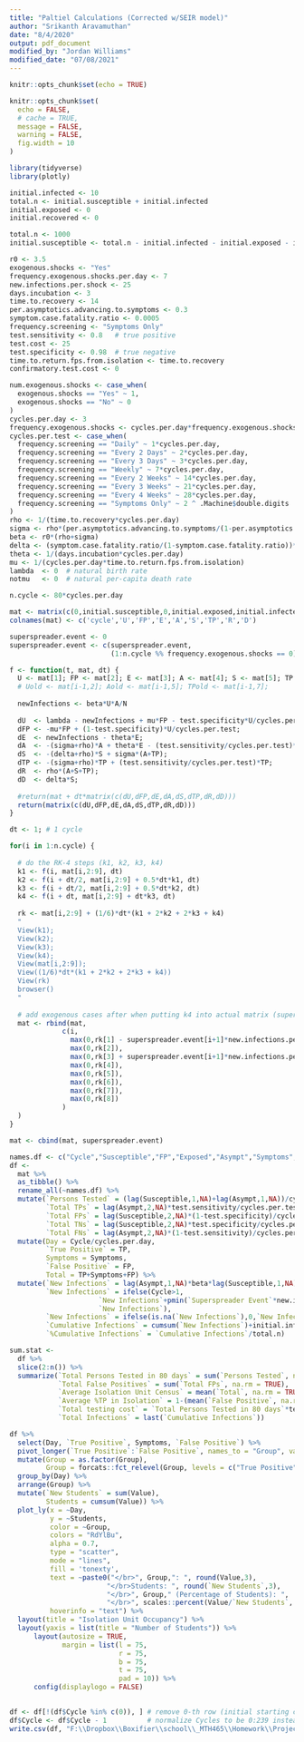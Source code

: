 ```yaml
---
title: "Paltiel Calculations (Corrected w/SEIR model)"
author: "Srikanth Aravamuthan"
date: "8/4/2020"
output: pdf_document
modified_by: "Jordan Williams"
modified_date: "07/08/2021"
---
```


```r
knitr::opts_chunk$set(echo = TRUE)

knitr::opts_chunk$set(
  echo = FALSE,
  # cache = TRUE, 
  message = FALSE,
  warning = FALSE, 
  fig.width = 10
)

library(tidyverse)
library(plotly)

```

```r
initial.infected <- 10
total.n <- initial.susceptible + initial.infected
initial.exposed <- 0
initial.recovered <- 0

total.n <- 1000
initial.susceptible <- total.n - initial.infected - initial.exposed - initial.recovered

r0 <- 3.5
exogenous.shocks <- "Yes"
frequency.exogenous.shocks.per.day <- 7
new.infections.per.shock <- 25
days.incubation <- 3
time.to.recovery <- 14
per.asymptotics.advancing.to.symptoms <- 0.3
symptom.case.fatality.ratio <- 0.0005
frequency.screening <- "Symptoms Only"
test.sensitivity <- 0.8   # true positive
test.cost <- 25
test.specificity <- 0.98  # true negative
time.to.return.fps.from.isolation <- time.to.recovery
confirmatory.test.cost <- 0

```

```r
num.exogenous.shocks <- case_when(
  exogenous.shocks == "Yes" ~ 1,
  exogenous.shocks == "No" ~ 0
)
cycles.per.day <- 3
frequency.exogenous.shocks <- cycles.per.day*frequency.exogenous.shocks.per.day
cycles.per.test <- case_when(
  frequency.screening == "Daily" ~ 1*cycles.per.day,
  frequency.screening == "Every 2 Days" ~ 2*cycles.per.day,
  frequency.screening == "Every 3 Days" ~ 3*cycles.per.day,
  frequency.screening == "Weekly" ~ 7*cycles.per.day,
  frequency.screening == "Every 2 Weeks" ~ 14*cycles.per.day,
  frequency.screening == "Every 3 Weeks" ~ 21*cycles.per.day,
  frequency.screening == "Every 4 Weeks" ~ 28*cycles.per.day,
  frequency.screening == "Symptoms Only" ~ 2 ^ .Machine$double.digits
)
rho <- 1/(time.to.recovery*cycles.per.day)
sigma <- rho*(per.asymptotics.advancing.to.symptoms/(1-per.asymptotics.advancing.to.symptoms))
beta <- r0*(rho+sigma)
delta <- (symptom.case.fatality.ratio/(1-symptom.case.fatality.ratio))*rho
theta <- 1/(days.incubation*cycles.per.day)
mu <- 1/(cycles.per.day*time.to.return.fps.from.isolation)
lambda  <- 0  # natural birth rate
notmu   <- 0  # natural per-capita death rate


```

```r
n.cycle <- 80*cycles.per.day

mat <- matrix(c(0,initial.susceptible,0,initial.exposed,initial.infected,0,0,initial.recovered,0), nrow = 1)
colnames(mat) <- c('cycle','U','FP','E','A','S','TP','R','D')

superspreader.event <- 0
superspreader.event <- c(superspreader.event, 
                         (1:n.cycle %% frequency.exogenous.shocks == 0)*num.exogenous.shocks)

f <- function(t, mat, dt) {
  U <- mat[1]; FP <- mat[2]; E <- mat[3]; A <- mat[4]; S <- mat[5]; TP <- mat[6]; R <- mat[7]; D <- mat[8]; N <- total.n;
  # Uold <- mat[i-1,2]; Aold <- mat[i-1,5]; TPold <- mat[i-1,7];
  
  newInfections <- beta*U*A/N
  
  dU  <- lambda - newInfections + mu*FP - test.specificity*U/cycles.per.test;
  dFP <- -mu*FP + (1-test.specificity)*U/cycles.per.test;
  dE  <- newInfections - theta*E;
  dA  <- -(sigma+rho)*A + theta*E - (test.sensitivity/cycles.per.test)*A;
  dS  <- -(delta+rho)*S + sigma*(A+TP);
  dTP <- -(sigma+rho)*TP + (test.sensitivity/cycles.per.test)*TP;
  dR  <- rho*(A+S+TP);
  dD  <- delta*S;
  
  #return(mat + dt*matrix(c(dU,dFP,dE,dA,dS,dTP,dR,dD)))
  return(matrix(c(dU,dFP,dE,dA,dS,dTP,dR,dD)))
}

dt <- 1; # 1 cycle

for(i in 1:n.cycle) {
  
  # do the RK-4 steps (k1, k2, k3, k4)
  k1 <- f(i, mat[i,2:9], dt)
  k2 <- f(i + dt/2, mat[i,2:9] + 0.5*dt*k1, dt)
  k3 <- f(i + dt/2, mat[i,2:9] + 0.5*dt*k2, dt)
  k4 <- f(i + dt, mat[i,2:9] + dt*k3, dt)
  
  rk <- mat[i,2:9] + (1/6)*dt*(k1 + 2*k2 + 2*k3 + k4)
  "
  View(k1);
  View(k2);
  View(k3);
  View(k4);
  View(mat[i,2:9]);
  View((1/6)*dt*(k1 + 2*k2 + 2*k3 + k4))
  View(rk)
  browser()
  "
  
  # add exogenous cases after when putting k4 into actual matrix (superspreader.event[i+1]*new.infections.per.shock)
  mat <- rbind(mat,
             c(i,
               max(0,rk[1] - superspreader.event[i+1]*new.infections.per.shock),
               max(0,rk[2]),
               max(0,rk[3] + superspreader.event[i+1]*new.infections.per.shock),
               max(0,rk[4]),
               max(0,rk[5]),
               max(0,rk[6]),
               max(0,rk[7]),
               max(0,rk[8])
             )
  )
}

mat <- cbind(mat, superspreader.event)

```

```r
names.df <- c("Cycle","Susceptible","FP","Exposed","Asympt","Symptoms","TP","Recovered","Dead","Superspreader Event")
df <- 
  mat %>% 
  as_tibble() %>% 
  rename_all(~names.df) %>% 
  mutate(`Persons Tested` = (lag(Susceptible,1,NA)+lag(Asympt,1,NA))/cycles.per.test,
         `Total TPs` = lag(Asympt,2,NA)*test.sensitivity/cycles.per.test,
         `Total FPs` = lag(Susceptible,2,NA)*(1-test.specificity)/cycles.per.test,
         `Total TNs` = lag(Susceptible,2,NA)*test.specificity/cycles.per.test,
         `Total FNs` = lag(Asympt,2,NA)*(1-test.sensitivity)/cycles.per.test) %>% 
  mutate(Day = Cycle/cycles.per.day,
         `True Positive` = TP,
         Symptoms = Symptoms,
         `False Positive` = FP,
         Total = TP+Symptoms+FP) %>% 
  mutate(`New Infections` = lag(Asympt,1,NA)*beta*lag(Susceptible,1,NA)/(total.n),
         `New Infections` = ifelse(Cycle>1,
                      `New Infections`+pmin(`Superspreader Event`*new.infections.per.shock,lag(Susceptible,1,NA)),
                      `New Infections`),
         `New Infections` = ifelse(is.na(`New Infections`),0,`New Infections`),
         `Cumulative Infections` = cumsum(`New Infections`)+initial.infected+initial.recovered+initial.exposed,
         `%Cumulative Infections` = `Cumulative Infections`/total.n)

```

```r
sum.stat <- 
  df %>% 
  slice(2:n()) %>% 
  summarize(`Total Persons Tested in 80 days` = sum(`Persons Tested`, na.rm = TRUE),
            `Total False Positives` = sum(`Total FPs`, na.rm = TRUE),
            `Average Isolation Unit Census` = mean(`Total`, na.rm = TRUE),
            `Average %TP in Isolation` = 1-(mean(`False Positive`, na.rm = TRUE)/mean(`Total`, na.rm = TRUE)),
            `Total testing cost` = `Total Persons Tested in 80 days`*test.cost,
            `Total Infections` = last(`Cumulative Infections`))

```

```r
df %>% 
  select(Day, `True Positive`, Symptoms, `False Positive`) %>% 
  pivot_longer(`True Positive`:`False Positive`, names_to = "Group", values_to = "Value") %>% 
  mutate(Group = as.factor(Group),
         Group = forcats::fct_relevel(Group, levels = c("True Positive", "Symptoms", "False Positive"))) %>% 
  group_by(Day) %>% 
  arrange(Group) %>% 
  mutate(`New Students` = sum(Value),
         Students = cumsum(Value)) %>% 
  plot_ly(x = ~Day, 
          y = ~Students, 
          color = ~Group, 
          colors = "RdYlBu",
          alpha = 0.7,
          type = "scatter",
          mode = "lines",
          fill = 'tonexty',
          text = ~paste0("</br>", Group,": ", round(Value,3),
                        "</br>Students: ", round(`New Students`,3),
                        "</br>", Group," (Percentage of Students): ", 
                        "</br>", scales::percent(Value/`New Students`, accuracy = 0.1)), 
          hoverinfo = "text") %>% 
  layout(title = "Isolation Unit Occupancy") %>% 
  layout(yaxis = list(title = "Number of Students")) %>% 
      layout(autosize = TRUE, 
             margin = list(l = 75,
                           r = 75,
                           b = 75,
                           t = 75,
                           pad = 10)) %>%
      config(displaylogo = FALSE)
  
```

```r
df <- df[!(df$Cycle %in% c(0)), ] # remove 0-th row (initial starting condition)
df$Cycle <- df$Cycle - 1          # normalize Cycles to be 0:239 instead of 1:240
write.csv(df, "F:\\Dropbox\\Boxifier\\school\\_MTH465\\Homework\\Project\\Post\\references\\paltiel\\corrected_data.csv", row.names=FALSE)
```
